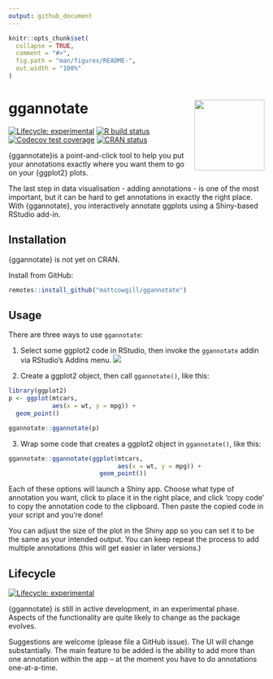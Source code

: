 ```yaml
---
output: github_document
---
```


<!-- README.md is generated from README.Rmd. Please edit that file -->

```r
knitr::opts_chunk$set(
  collapse = TRUE,
  comment = "#>",
  fig.path = "man/figures/README-",
  out.width = "100%"
)
```

# ggannotate <img src='man/figures/ggannotate_hex.png' align='right' height='138.5'/>

<!-- badges: start -->
[![Lifecycle: experimental](https://img.shields.io/badge/lifecycle-experimental-orange.svg)](https://www.tidyverse.org/lifecycle/#experimental)
[![R build status](https://github.com/mattcowgill/ggannotate/workflows/R-CMD-check/badge.svg)](https://github.com/mattcowgill/ggannotate/actions)
[![Codecov test coverage](https://codecov.io/gh/mattcowgill/ggannotate/branch/master/graph/badge.svg)](https://codecov.io/gh/mattcowgill/ggannotate?branch=master)
[![CRAN status](https://www.r-pkg.org/badges/version/ggannotate)](https://CRAN.R-project.org/package=ggannotate)
<!-- badges: end -->

{ggannotate}is a point-and-click tool to help you put your annotations exactly where you want them to go on your {ggplot2} plots. 

The last step in data visualisation - adding annotations - is one of the most important, but it can be hard to get annotations in exactly the right place. With {ggannotate}, you interactively annotate ggplots using a Shiny-based RStudio add-in.

## Installation

{ggannotate} is not yet on CRAN.

Install from GitHub:

```r
remotes::install_github("mattcowgill/ggannotate")
```

## Usage

There are three ways to use `ggannotate`: 

1. Select some ggplot2 code in RStudio, then invoke the `ggannotate` addin via RStudio's Addins menu.
![](https://github.com/MattCowgill/ggannotate/blob/dev/man/figures/ggannotate_example.gif?raw=true)

2. Create a ggplot2 object, then call `ggannotate()`, like this:
```r
library(ggplot2)
p <- ggplot(mtcars, 
            aes(x = wt, y = mpg)) + 
  geom_point() 

ggannotate::ggannotate(p)
```

3. Wrap some code that creates a ggplot2 object in `ggannotate()`, like this:

```r
ggannotate::ggannotate(ggplot(mtcars, 
                              aes(x = wt, y = mpg)) + 
                         geom_point())
```

Each of these options will launch a Shiny app. Choose what type of annotation you want, click to place it in the right place, and click 'copy code' to copy the annotation code to the clipboard. Then paste the copied code in your script and you're done!

You can adjust the size of the plot in the Shiny app so you can set it to be the same as your intended output. You can keep repeat the process to add multiple annotations (this will get easier in later versions.)



## Lifecycle
[![Lifecycle: experimental](https://img.shields.io/badge/lifecycle-experimental-orange.svg)](https://www.tidyverse.org/lifecycle/#experimental)

{ggannotate} is still in active development, in an experimental phase. Aspects of the functionality are quite likely to change as the package evolves.

Suggestions are welcome (please file a GitHub issue). The UI will change substantially. The main feature to be added is the ability to add more than one annotation within the app -- at the moment you have to do annotations one-at-a-time.
